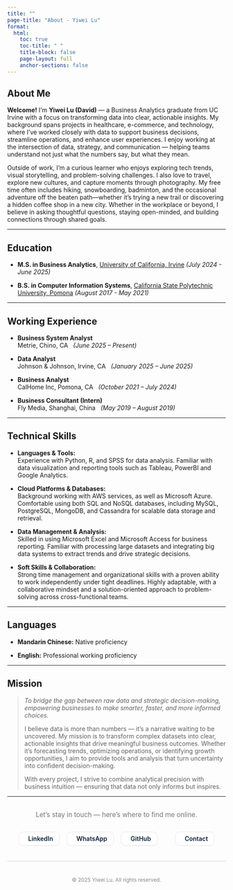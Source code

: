 ```yaml
---
title: ""   
page-title: "About - Yiwei Lu"          
format:
  html:
    toc: true
    toc-title: " "    
    title-block: false
    page-layout: full
    anchor-sections: false 
---
```


## About Me

**Welcome!** I’m **Yiwei Lu (David)** — a Business Analytics graduate from UC Irvine with a focus on transforming data into clear, actionable insights. My background spans projects in healthcare, e-commerce, and technology, where I’ve worked closely with data to support business decisions, streamline operations, and enhance user experiences. I enjoy working at the intersection of data, strategy, and communication — helping teams understand not just what the numbers say, but what they mean.

Outside of work, I’m a curious learner who enjoys exploring tech trends, visual storytelling, and problem-solving challenges. I also love to travel, explore new cultures, and capture moments through photography. My free time often includes hiking, snowboarding, badminton, and the occasional adventure off the beaten path—whether it’s trying a new trail or discovering a hidden coffee shop in a new city. Whether in the workplace or beyond, I believe in asking thoughtful questions, staying open-minded, and building connections through shared goals.

---

## Education

- **M.S. in Business Analytics**, [University of California, Irvine](https://merage.uci.edu/index.html) *(July 2024 - June 2025)*  

- **B.S. in Computer Information Systems**, [California State Polytechnic University, Pomona](https://www.cpp.edu/) *(August 2017 - May 2021)*

---

## Working Experience

- **Business System Analyst**  
  Metrie, Chino, CA&nbsp;&nbsp;&nbsp;*(June 2025 – Present)* 

- **Data Analyst**  
  Johnson & Johnson, Irvine, CA&nbsp;&nbsp;&nbsp;*(January 2025 – June 2025)*  

- **Business Analyst**  
  CalHome Inc, Pomona, CA&nbsp;&nbsp;&nbsp;*(October 2021 – July 2024)*  

- **Business Consultant (Intern)**  
  Fly Media, Shanghai, China&nbsp;&nbsp;&nbsp;*(May 2019 – August 2019)*

---

## Technical Skills

- **Languages & Tools:**  
  Experience with Python, R, and SPSS for data analysis. Familiar with data visualization and reporting tools such as Tableau, PowerBI and Google Analytics.

- **Cloud Platforms & Databases:**  
  Background working with AWS services, as well as Microsoft Azure. Comfortable using both SQL and NoSQL databases, including MySQL, PostgreSQL, MongoDB, and Cassandra for scalable data storage and retrieval.

- **Data Management & Analysis:**  
  Skilled in using Microsoft Excel and Microsoft Access for business reporting. Familiar with processing large datasets and integrating big data systems to extract trends and drive strategic decisions.

- **Soft Skills & Collaboration:**  
  Strong time management and organizational skills with a proven ability to work independently under tight deadlines. Highly adaptable, with a collaborative mindset and a solution-oriented approach to problem-solving across cross-functional teams.

---

## Languages

- **Mandarin Chinese:** Native proficiency  

- **English:** Professional working proficiency

---

## Mission

> *To bridge the gap between raw data and strategic decision-making, empowering businesses to make smarter, faster, and more informed choices.*  
>  
> I believe data is more than numbers — it’s a narrative waiting to be uncovered. My mission is to transform complex datasets into clear, actionable insights that drive meaningful business outcomes. Whether it’s forecasting trends, optimizing operations, or identifying growth opportunities, I aim to provide tools and analysis that turn uncertainty into confident decision-making.  
>  
> With every project, I strive to combine analytical precision with business intuition — ensuring that data not only informs but inspires.

---

<section class="connect" style="text-align:center; margin-top:2rem;">
  <p class="connect-lead" style="color:#777; font-size:.95rem; margin:0 0 1rem;">
    Let’s stay in touch — here’s where to find me online.
  </p>

  <nav class="connect-links" aria-label="Social & contact"
       style="display:flex; flex-wrap:wrap; gap:.75rem 1rem; justify-content:center; align-items:center;">
    <a class="social-btn linkedin" href="https://www.linkedin.com/in/yiwei-lu78" target="_blank" rel="noopener"
       style="display:inline-flex; align-items:center; gap:.45rem; padding:.5rem .9rem; border:1px solid #e6e6e6; border-radius:10px; background:#fff; color:#0b2239; text-decoration:none; font-weight:600; line-height:1; box-shadow:0 1px 0 rgba(0,0,0,.02); transition:transform .15s ease, box-shadow .15s ease, background .15s ease, border-color .15s ease;">
      <i class="bi bi-linkedin" aria-hidden="true" style="font-size:1rem;"></i><span>LinkedIn</span>
    </a>

    <a class="social-btn whatsapp" href="https://wa.me/6266736276" target="_blank" rel="noopener"
       style="display:inline-flex; align-items:center; gap:.45rem; padding:.5rem .9rem; border:1px solid #e6e6e6; border-radius:10px; background:#fff; color:#0b2239; text-decoration:none; font-weight:600; line-height:1; box-shadow:0 1px 0 rgba(0,0,0,.02); transition:transform .15s ease, box-shadow .15s ease, background .15s ease, border-color .15s ease;">
      <i class="bi bi-whatsapp" aria-hidden="true" style="font-size:1rem;"></i><span>WhatsApp</span>
    </a>

    <a class="social-btn github" href="https://github.com/lywww88" target="_blank" rel="noopener"
       style="display:inline-flex; align-items:center; gap:.45rem; padding:.5rem .9rem; border:1px solid #e6e6e6; border-radius:10px; background:#fff; color:#0b2239; text-decoration:none; font-weight:600; line-height:1; box-shadow:0 1px 0 rgba(0,0,0,.02); transition:transform .15s ease, box-shadow .15s ease, background .15s ease, border-color .15s ease;">
      <i class="bi bi-github" aria-hidden="true" style="font-size:1rem;"></i><span>GitHub</span>
    </a>

    <span class="social-divider" aria-hidden="true" style="width:1px; height:22px; background:#ddd; margin:0 .25rem;"></span>

    <a class="social-btn contact" href="contact.html"
       style="display:inline-flex; align-items:center; gap:.45rem; padding:.5rem .9rem; border:1px solid #e6e6e6; border-radius:10px; background:#fff; color:#0b2239; text-decoration:none; font-weight:600; line-height:1; box-shadow:0 1px 0 rgba(0,0,0,.02); transition:transform .15s ease, box-shadow .15s ease, background .15s ease, border-color .15s ease;">
      <i class="bi bi-envelope" aria-hidden="true" style="font-size:1rem;"></i><span>Contact</span>
    </a>
  </nav>
</section>

<script>
  (function(){
    const btns = document.querySelectorAll('.social-btn');
    btns.forEach(b=>{
      b.addEventListener('mouseenter', ()=>{ b.style.transform='translateY(-1px)'; b.style.boxShadow='0 6px 16px rgba(0,0,0,.06)'; b.style.background='#f7fbff'; b.style.borderColor='#bcd9f1'; });
      b.addEventListener('mouseleave', ()=>{ b.style.transform=''; b.style.boxShadow='0 1px 0 rgba(0,0,0,.02)'; b.style.background='#fff'; b.style.borderColor='#e6e6e6'; });
      b.addEventListener('focus', ()=>{ b.style.boxShadow='0 0 0 3px rgba(0,174,255,.35)'; });
      b.addEventListener('blur',  ()=>{ b.style.boxShadow='0 1px 0 rgba(0,0,0,.02)'; });
    });

    // 小屏移除分隔线，避免拥挤
    const divider = document.querySelector('.social-divider');
    const mq = window.matchMedia('(max-width: 480px)');
    const toggleDivider = () => divider && (divider.style.display = mq.matches ? 'none' : 'inline-block');
    toggleDivider(); mq.addEventListener('change', toggleDivider);
  })();
</script>

<div aria-hidden="true" style="border-top: 1px solid #ccc; margin: 1.5em 0;"></div>

<p style="text-align: center; color: #888; font-size: 0.85em; margin-top: 3em;">
  © 2025 Yiwei Lu. All rights reserved.
</p>
